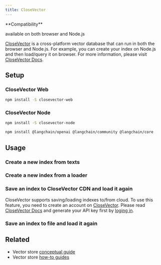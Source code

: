 ```yaml
---
title: CloseVector
---
```


<Tip>
**Compatibility**

available on both browser and Node.js
</Tip>

[CloseVector](https://closevector.getmegaportal.com/) is a cross-platform vector database that can run in both the browser and Node.js. For example, you can create your index on Node.js and then load/query it on browser. For more information, please visit [CloseVector Docs](https://closevector-docs.getmegaportal.com/).

## Setup

### CloseVector Web

```bash npm
npm install -S closevector-web
```
### CloseVector Node

```bash npm
npm install -S closevector-node
```

<IntegrationInstallTooltip/>

```bash npm
npm install @langchain/openai @langchain/community @langchain/core
```

## Usage

### Create a new index from texts


<Closevector />

### Create a new index from a loader


<ClosevectorFromdocs />

### Save an index to CloseVector CDN and load it again

CloseVector supports saving/loading indexes to/from cloud. To use this feature, you need to create an account on [CloseVector](https://closevector.getmegaportal.com/). Please read [CloseVector Docs](https://closevector-docs.getmegaportal.com/) and generate your API key first by [loging in](https://closevector.getmegaportal.com/).


<ClosevectorSaveloadFromcloud />

### Save an index to file and load it again


<ClosevectorSaveload />

## Related

- Vector store [conceptual guide](/oss/concepts/#vectorstores)
- Vector store [how-to guides](/oss/how-to/#vectorstores)
